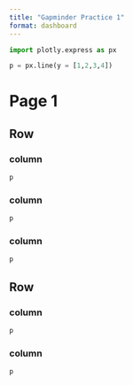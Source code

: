 ```yaml
---
title: "Gapminder Practice 1"
format: dashboard
---
```


```python
import plotly.express as px

p = px.line(y = [1,2,3,4])
```


# Page 1

## Row {height="30%"}

### column {width="30.33%"}

```python
p
```

### column {width="30.33%"}

```python
p
```

### column {width="30.33%"}

```python
p
```


## Row {height="70%"}

### column {width="70%"}

```python
p
```

### column {width="30%"}

```python
p
```
